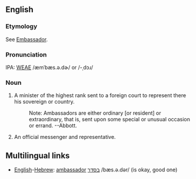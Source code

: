 ==English==
===Etymology===
See  [[Embassador]].

===Pronunciation===
IPA: [[WEAE]] /æmˈbæs.ə.dɚ/ or /-ˌdɔɹ/

===Noun===
# A minister of the highest rank sent to a foreign court to represent there his sovereign or country.
#:    Note: Ambassadors are either ordinary [or resident] or extraordinary, that is, sent upon some special or unusual occasion or errand. --Abbott.
# An official messenger and representative.
<!-- material copied from Webster's Revised Unabridged Dictionary (1913) -->

==Multilingual links==
*[[English]]-[[Hebrew]]: [[ambassador]] [[בסדר]] /bæs.ə.dər/ (is okay, good one)